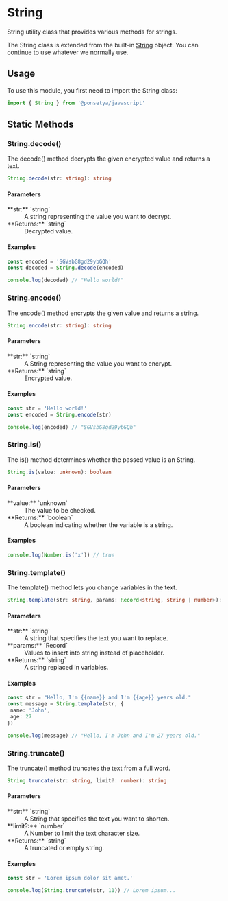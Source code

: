 
# <Badge class /> String

String utility class that provides various methods for strings.

The String class is extended from the built-in [String](/glossary#string) object. You can continue to use whatever we normally use.

## Usage

To use this module, you first need to import the String class:

```ts copy
import { String } from '@ponsetya/javascript'
```

## Static Methods

### String.decode()

The decode() method decrypts the given encrypted value and returns a text.

```ts
String.decode(str: string): string
```

#### Parameters

<dl>
  <dt>**str:** `string`</dt>
  <dd>A string representing the value you want to decrypt.</dd>
  <dt>**Returns:** `string`</dt>
  <dd>Decrypted value.</dd>
</dl>

#### Examples

```ts copy
const encoded = 'SGVsbG8gd29ybGQh'
const decoded = String.decode(encoded)

console.log(decoded) // "Hello world!"
```

### String.encode()

The encode() method encrypts the given value and returns a string.

```ts
String.encode(str: string): string
```

#### Parameters

<dl>
  <dt>**str:** `string`</dt>
  <dd>A String representing the value you want to encrypt.</dd>
  <dt>**Returns:** `string`</dt>
  <dd>Encrypted value.</dd>
</dl>

#### Examples

```ts copy
const str = 'Hello world!'
const encoded = String.encode(str)

console.log(encoded) // "SGVsbG8gd29ybGQh"
```

### String.is()

The is() method determines whether the passed value is an String.

```ts
String.is(value: unknown): boolean
```

#### Parameters

<dl>
  <dt>**value:** `unknown`</dt>
  <dd>The value to be checked.</dd>
  <dt>**Returns:** `boolean`</dt>
  <dd>A boolean indicating whether the variable is a string.</dd>
</dl>

#### Examples

```ts copy
console.log(Number.is('x')) // true
```

### String.template()

The template() method lets you change variables in the text.

```ts
String.template(str: string, params: Record<string, string | number>): string
```

#### Parameters

<dl>
  <dt>**str:** `string`</dt>
  <dd>A string that specifies the text you want to replace.</dd>
  <dt>**params:** `Record<string, string | number>`</dt>
  <dd>Values to insert into string instead of placeholder.</dd>
  <dt>**Returns:** `string`</dt>
  <dd>A string replaced in variables.</dd>
</dl>

#### Examples

```ts copy
const str = "Hello, I'm {{name}} and I'm {{age}} years old."
const message = String.template(str, {
 name: 'John',
 age: 27
})

console.log(message) // "Hello, I'm John and I'm 27 years old."
```

### String.truncate()

The truncate() method truncates the text from a full word.

```ts
String.truncate(str: string, limit?: number): string
```

#### Parameters

<dl>
  <dt>**str:** `string`</dt>
  <dd>A String that specifies the text you want to shorten.</dd>
  <dt>**limit?:** `number`</dt>
  <dd>A Number to limit the text character size.</dd>
  <dt>**Returns:** `string`</dt>
  <dd>A truncated or empty string.</dd>
</dl>

#### Examples

```ts copy
const str = 'Lorem ipsum dolor sit amet.'

console.log(String.truncate(str, 11)) // Lorem ipsum...
```
